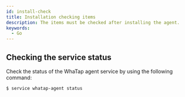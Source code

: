 ```yaml
---
id: install-check
title: Installation checking items
description: The items must be checked after installing the agent.
keywords:
  - Go
---
```



## Checking the service status

Check the status of the WhaTap agent service by using the following command:

```bash title='SH'
$ service whatap-agent status
```


<Checkagentconnection />
